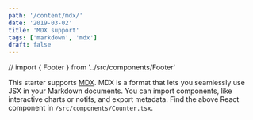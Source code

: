 ```yaml
---
path: '/content/mdx/'
date: '2019-03-02'
title: 'MDX support'
tags: ['markdown', 'mdx']
draft: false
---
```



// import { Footer } from '../src/components/Footer'



This starter supports [MDX](https://mdxjs.com). MDX is a format that lets you
<Counter/>
seamlessly use JSX in your Markdown documents. You can import components, like
interactive charts or notifs, and export metadata.
Find the above React component in `/src/components/Counter.tsx`.